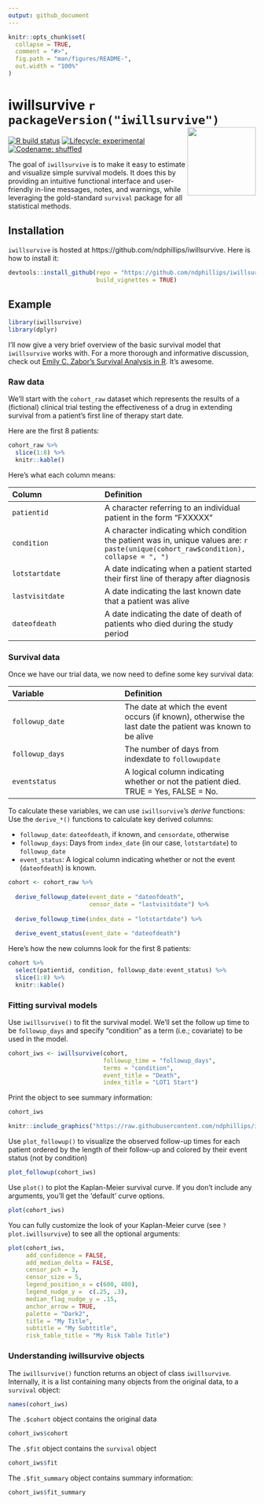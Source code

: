 ```yaml
---
output: github_document
---
```


<!-- README.md is generated from README.Rmd. Please edit that file -->

```r
knitr::opts_chunk$set(
  collapse = TRUE,
  comment = "#>",
  fig.path = "man/figures/README-",
  out.width = "100%"
)
```

# iwillsurvive `r packageVersion("iwillsurvive")` <img src="https://raw.githubusercontent.com/ndphillips/iwillsurvive/master/inst/figures/iwillsurvive_hex.png" align="right" height="139"/>

<!-- badges: start -->
[![R build status](https://github.com/ndphillips/iwillsurvive/workflows/R-CMD-check/badge.svg)](https://github.com/ndphillips/iwillsurvive/actions)
[![Lifecycle: experimental](https://img.shields.io/badge/lifecycle-experimental-orange.svg)](https://www.tidyverse.org/lifecycle/#experimental)
[![Codename: shuffled](https://img.shields.io/badge/version-0.1_'Gloria'-yellow.svg)](https://en.wikipedia.org/wiki/Gloria_Gaynor)
  <!-- badges: end -->


The goal of `iwillsurvive` is to make it easy to estimate and visualize simple 
survival models. It does this by providing an intuitive functional interface and
user-friendly in-line messages, notes, and warnings, while leveraging the 
gold-standard `survival` package for all statistical methods.

## Installation

`iwillsurvive` is hosted at https://github.com/ndphillips/iwillsurvive. Here is 
how to install it:

```r
devtools::install_github(repo = "https://github.com/ndphillips/iwillsurvive",
                         build_vignettes = TRUE)
```

## Example

```r
library(iwillsurvive)
library(dplyr)
```

I'll now give a very brief overview of the basic survival model that `iwillsurvive` works with. For a more thorough and informative discussion, check out [Emily C. Zabor's Survival Analysis in R](https://www.emilyzabor.com/tutorials/survival_analysis_in_r_tutorial.html). It's awesome.

### Raw data

We'll start with the `cohort_raw` dataset which represents the results of a (fictional) clinical trial testing the effectiveness of a drug in extending survival from a patient's first line of therapy start date.

Here are the first 8 patients:

```r
cohort_raw %>%
  slice(1:8) %>%
  knitr::kable()
```

Here's what each column means:

|Column|Definition|
|:-----|:---------|
|`patientid`|A character referring to an individual patient in the form "FXXXXX"|
|`condition`|A character indicating which condition the patient was in, unique values are: `r paste(unique(cohort_raw$condition), collapse = ", ")`|
|`lotstartdate`|A date indicating when a patient started their first line of therapy after diagnosis|
|`lastvisitdate`|A date indicating the last known date that a patient was alive|
|`dateofdeath`|A date indicating the date of death of patients who died during the study period|

### Survival data

Once we have our trial data, we now need to define some key survival data:

|Variable|Definition|
|:----|:-----|
|`followup_date`|The date at which the event occurs (if known), otherwise the last date the patient was known to be alive|
|`followup_days`|The number of days from indexdate to `followupdate`|
|`eventstatus`|A logical column indicating whether or not the patient died. TRUE = Yes, FALSE = No.

To calculate these variables, we can use `iwillsurvive`'s *derive* functions:
Use the `derive_*()` functions to calculate key derived columns:

* `followup_date`: `dateofdeath`, if known, and `censordate`, otherwise
* `followup_days`: Days from `index_date` (in our case, `lotstartdate`) to 
`followup_date`
* `event_status`: A logical column indicating whether or not the event 
(`dateofdeath`) is known.

```r
cohort <- cohort_raw %>%
  
  derive_followup_date(event_date = "dateofdeath",
                       censor_date = "lastvisitdate") %>%
  
  derive_followup_time(index_date = "lotstartdate") %>%
  
  derive_event_status(event_date = "dateofdeath")
```


Here's how the new columns look for the first 8 patients:

```r
cohort %>% 
  select(patientid, condition, followup_date:event_status) %>%
  slice(1:8) %>%
  knitr::kable()
```

### Fitting survival models

Use `iwillsurvive()` to fit the survival model. We'll set the follow up time to
be `followup_days` and specify "condition" as a term (i.e.; covariate) to be 
used in the model.

<!-- * Note: If we were using `survival::survfit()` we'd need to specify this nasty  -->
<!-- looking formula `survival::survfit(survival::Surv(followup_days, event_status,  -->
<!-- type = 'right') ~ group, data = cohort)` directly, With `iwillsurvive()`, we can  -->
<!-- simply specify the column names of interest and let the function take care of  -->
<!-- the formula -->

```r
cohort_iws <- iwillsurvive(cohort, 
                           followup_time = "followup_days",
                           terms = "condition",
                           event_title = "Death", 
                           index_title = "LOT1 Start")
```

Print the object to see summary information:

```r
cohort_iws
```

```r
knitr::include_graphics("https://raw.githubusercontent.com/ndphillips/iwillsurvive/master/inst/figures/print_iwillsurvive.png")
```

Use `plot_followup()` to visualize the observed follow-up times for each patient 
ordered by the length of their follow-up and colored by their event status (not
 by condition)

```r
plot_followup(cohort_iws)
```

Use `plot()` to plot the Kaplan-Meier survival curve. If you don't include any 
arguments, you'll get the 'default' curve options.

```r
plot(cohort_iws)
```

You can fully customize the look of your Kaplan-Meier curve (see 
`?plot.iwillsurvive`) to see all the optional arguments:

```r
plot(cohort_iws, 
     add_confidence = FALSE, 
     add_median_delta = FALSE, 
     censor_pch = 3,
     censor_size = 5,
     legend_position_x = c(600, 400),
     legend_nudge_y =  c(.25, .3), 
     median_flag_nudge_y = .15,
     anchor_arrow = TRUE,
     palette = "Dark2",
     title = "My Title",
     subtitle = "My Subttitle",
     risk_table_title = "My Risk Table Title")
```

### Understanding iwillsurvive objects

The `iwillsurvive()` function returns an object of class `iwillsurvive`. 
Internally, it is a list containing many objects from the original data, to a 
`survival` object:

```r
names(cohort_iws)
```

The `.$cohort` object contains the original data

```r
cohort_iws$cohort
```

The `.$fit` object contains the `survival` object

```r
cohort_iws$fit
```

The `.$fit_summary` object contains summary information:

```r
cohort_iws$fit_summary
```

